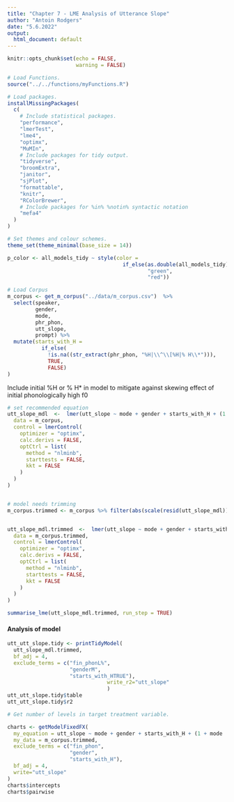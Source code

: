 ```yaml
---
title: "Chapter 7 - LME Analysis of Utterance Slope"
author: "Antoin Rodgers"
date: "5.6.2022"
output:
  html_document: default
---
```


```r
knitr::opts_chunk$set(echo = FALSE,
                      warning = FALSE)

# Load Functions.
source("../../functions/myFunctions.R")
```


```r
# Load packages.
installMissingPackages(
  c(
    # Include statistical packages.
    "performance",
    "lmerTest",
    "lme4",
    "optimx",
    "MuMIn",
    # Include packages for tidy output.
    "tidyverse",
    "broomExtra",
    "janitor",
    "sjPlot",
    "formattable",
    "knitr",
    "RColorBrewer",
    # Include packages for %in% %notin% syntactic notation
    "mefa4"
  )
)

# Set themes and colour schemes.
theme_set(theme_minimal(base_size = 14))

p_color <- all_models_tidy ~ style(color =
                                     if_else(as.double(all_models_tidy) < 0.05,
                                             "green",
                                             "red"))
```


```r
# Load Corpus
m_corpus <- get_m_corpus("../data/m_corpus.csv")  %>%
  select(speaker,
         gender,
         mode,
         phr_phon,
         utt_slope,
         prompt) %>%
  mutate(starts_with_H =
           if_else(
             !is.na((str_extract(phr_phon, "%H|\\^\\[%H|% H\\*"))),
             TRUE,
             FALSE)
)

```

Include initial %H or % H* in model to mitigate against skewing effect of initial phonologically high f0
```r
# set recommended equation
utt_slope_mdl  <-  lmer(utt_slope ~ mode + gender + starts_with_H + (1 + mode | speaker) + (1 | prompt),
  data = m_corpus,
  control = lmerControl(
    optimizer = "optimx",
    calc.derivs = FALSE,
    optCtrl = list(
      method = "nlminb",
      starttests = FALSE,
      kkt = FALSE
    )
  )
)


# model needs trimming
m_corpus.trimmed <- m_corpus %>% filter(abs(scale(resid(utt_slope_mdl))) <= 2.5)


utt_slope_mdl.trimmed  <-  lmer(utt_slope ~ mode + gender + starts_with_H + (1 + mode | speaker) + (1 | prompt),
  data = m_corpus.trimmed,
  control = lmerControl(
    optimizer = "optimx",
    calc.derivs = FALSE,
    optCtrl = list(
      method = "nlminb",
      starttests = FALSE,
      kkt = FALSE
    )
  )
)

summarise_lme(utt_slope_mdl.trimmed, run_step = TRUE)
```


#### Analysis of model

```r
utt_utt_slope.tidy <- printTidyModel(
  utt_slope_mdl.trimmed,
  bf_adj = 4,
  exclude_terms = c("fin_phonL%",
                    "genderM",
                    "starts_with_HTRUE"),
                                write_r2="utt_slope"
                                )
utt_utt_slope.tidy$table
utt_utt_slope.tidy$r2
```

```r
# Get number of levels in target treatment variable.

charts <- getModelFixedFX(
  my_equation = utt_slope ~ mode + gender + starts_with_H + (1 + mode | speaker) + (1 | prompt),
  my_data = m_corpus.trimmed,
  exclude_terms = c("fin_phon",
                    "gender",
                    "starts_with_H"),
  bf_adj = 4,
  write="utt_slope"
)
charts$intercepts
charts$pairwise

```
